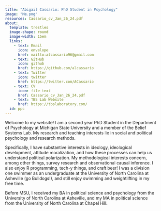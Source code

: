 ```yaml
---
title: "Abigail Cassario: PhD Student in Psychology"
image: "Me.png"
resources: Cassario_cv_Jan_26_24.pdf
about:  
  template: trestles
  image-shape: round
  image-width: 15em
  links: 
    - text: Email
      icon: envelope
      href: mailto:alcassario96@gmail.com
    - text: GitHub
      icon: github
      href: https://github.com/alcassario
    - text: Twitter
      icon: twitter
      href: https://twitter.com/ACassario
    - text: CV
      icon: file-text
      href: Cassario_cv_Jan_26_24.pdf
    - text: TBS Lab Website
      href: https://tbslaboratory.com/
  id: ppc 
---
```

:::{#ppc}
Welcome to my website! I am a second year PhD Student in the Department of Psychology at Michigan State University and a member of the Belief Systems Lab. My research and teaching interests lie in social and political psychology and research methods. 

Specifically, I have substantive interests in ideology, ideological development, attitude moralization, and how these processes can help us understand political polarization. My methodological interests concern, among other things, survey research and observational causal inference. I also enjoy R programming, tech-y things, and craft beer! I was a division one swimmer as an undergraduate at the University of North Carolina at Asheville (go Bulldogs!), and still enjoy swimming and weightlifting in my free time.  

Before MSU, I received my BA in political science and psychology from the University of North Carolina at Asheville, and my MA in political science from the University of North Carolina at Chapel Hill. 
:::
